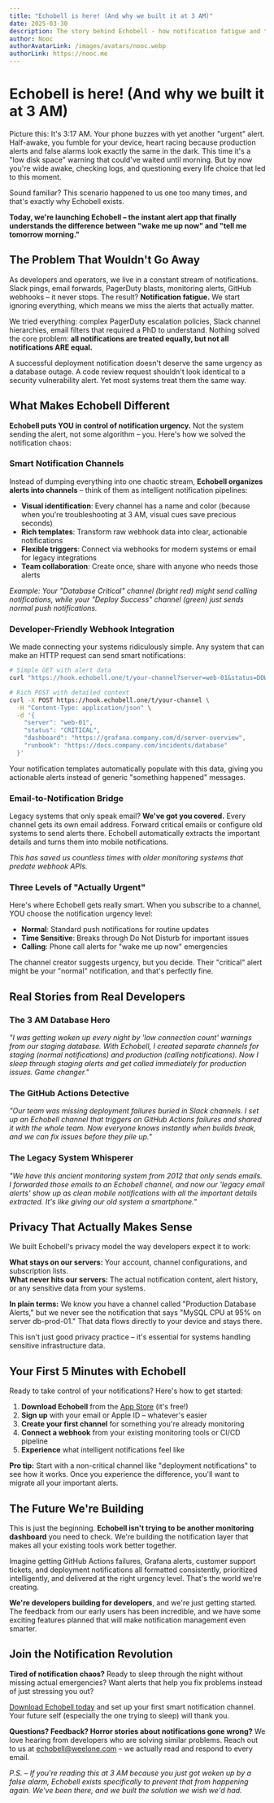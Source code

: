 ```yaml
---
title: "Echobell is here! (And why we built it at 3 AM)"
date: 2025-03-30
description: The story behind Echobell - how notification fatigue and too many 3 AM false alarms led us to build the developer alert app we always wished we had.
author: Nooc
authorAvatarLink: /images/avatars/nooc.webp
authorLink: https://nooc.me
---
```


# Echobell is here! (And why we built it at 3 AM)

Picture this: It's 3:17 AM. Your phone buzzes with yet another "urgent" alert. Half-awake, you fumble for your device, heart racing because production alerts and false alarms look exactly the same in the dark. This time it's a "low disk space" warning that could've waited until morning. But by now you're wide awake, checking logs, and questioning every life choice that led to this moment.

Sound familiar? This scenario happened to us one too many times, and that's exactly why Echobell exists.

**Today, we're launching Echobell – the instant alert app that finally understands the difference between "wake me up now" and "tell me tomorrow morning."**

## The Problem That Wouldn't Go Away

As developers and operators, we live in a constant stream of notifications. Slack pings, email forwards, PagerDuty blasts, monitoring alerts, GitHub webhooks – it never stops. The result? **Notification fatigue.** We start ignoring everything, which means we miss the alerts that actually matter.

We tried everything: complex PagerDuty escalation policies, Slack channel hierarchies, email filters that required a PhD to understand. Nothing solved the core problem: **all notifications are treated equally, but not all notifications ARE equal.**

A successful deployment notification doesn't deserve the same urgency as a database outage. A code review request shouldn't look identical to a security vulnerability alert. Yet most systems treat them the same way.

## What Makes Echobell Different

**Echobell puts YOU in control of notification urgency.** Not the system sending the alert, not some algorithm – you. Here's how we solved the notification chaos:

### Smart Notification Channels
Instead of dumping everything into one chaotic stream, **Echobell organizes alerts into channels** – think of them as intelligent notification pipelines:

- **Visual identification**: Every channel has a name and color (because when you're troubleshooting at 3 AM, visual cues save precious seconds)
- **Rich templates**: Transform raw webhook data into clear, actionable notifications
- **Flexible triggers**: Connect via webhooks for modern systems or email for legacy integrations
- **Team collaboration**: Create once, share with anyone who needs those alerts

*Example: Your "Database Critical" channel (bright red) might send calling notifications, while your "Deploy Success" channel (green) just sends normal push notifications.*

### Developer-Friendly Webhook Integration
We made connecting your systems ridiculously simple. Any system that can make an HTTP request can send smart notifications:

```bash
# Simple GET with alert data
curl "https://hook.echobell.one/t/your-channel?server=web-01&status=DOWN&cpu=95"

# Rich POST with detailed context
curl -X POST https://hook.echobell.one/t/your-channel \
  -H "Content-Type: application/json" \
  -d '{
    "server": "web-01",
    "status": "CRITICAL", 
    "dashboard": "https://grafana.company.com/d/server-overview",
    "runbook": "https://docs.company.com/incidents/database"
  }'
```

Your notification templates automatically populate with this data, giving you actionable alerts instead of generic "something happened" messages.

### Email-to-Notification Bridge
Legacy systems that only speak email? **We've got you covered.** Every channel gets its own email address. Forward critical emails or configure old systems to send alerts there. Echobell automatically extracts the important details and turns them into mobile notifications.

*This has saved us countless times with older monitoring systems that predate webhook APIs.*

### Three Levels of "Actually Urgent"
Here's where Echobell gets really smart. When you subscribe to a channel, YOU choose the notification urgency level:

- **Normal**: Standard push notifications for routine updates
- **Time Sensitive**: Breaks through Do Not Disturb for important issues  
- **Calling**: Phone call alerts for "wake me up now" emergencies

The channel creator suggests urgency, but you decide. Their "critical" alert might be your "normal" notification, and that's perfectly fine.

## Real Stories from Real Developers

### The 3 AM Database Hero
*"I was getting woken up every night by 'low connection count' warnings from our staging database. With Echobell, I created separate channels for staging (normal notifications) and production (calling notifications). Now I sleep through staging alerts and get called immediately for production issues. Game changer."*

### The GitHub Actions Detective  
*"Our team was missing deployment failures buried in Slack channels. I set up an Echobell channel that triggers on GitHub Actions failures and shared it with the whole team. Now everyone knows instantly when builds break, and we can fix issues before they pile up."*

### The Legacy System Whisperer
*"We have this ancient monitoring system from 2012 that only sends emails. I forwarded those emails to an Echobell channel, and now our 'legacy email alerts' show up as clean mobile notifications with all the important details extracted. It's like giving our old system a smartphone."*

## Privacy That Actually Makes Sense

We built Echobell's privacy model the way developers expect it to work:

**What stays on our servers:** Your account, channel configurations, and subscription lists.  
**What never hits our servers:** The actual notification content, alert history, or any sensitive data from your systems.

**In plain terms:** We know you have a channel called "Production Database Alerts," but we never see the notification that says "MySQL CPU at 95% on server db-prod-01." That data flows directly to your device and stays there.

This isn't just good privacy practice – it's essential for systems handling sensitive infrastructure data.

## Your First 5 Minutes with Echobell

Ready to take control of your notifications? Here's how to get started:

1. **Download Echobell** from the [App Store](https://apps.apple.com/app/id6743597198) (it's free!)
2. **Sign up** with your email or Apple ID – whatever's easier
3. **Create your first channel** for something you're already monitoring
4. **Connect a webhook** from your existing monitoring tools or CI/CD pipeline
5. **Experience** what intelligent notifications feel like

**Pro tip:** Start with a non-critical channel like "deployment notifications" to see how it works. Once you experience the difference, you'll want to migrate all your important alerts.

## The Future We're Building

This is just the beginning. **Echobell isn't trying to be another monitoring dashboard** you need to check. We're building the notification layer that makes all your existing tools work better together.

Imagine getting GitHub Actions failures, Grafana alerts, customer support tickets, and deployment notifications all formatted consistently, prioritized intelligently, and delivered at the right urgency level. That's the world we're creating.

**We're developers building for developers**, and we're just getting started. The feedback from our early users has been incredible, and we have some exciting features planned that will make notification management even smarter.

## Join the Notification Revolution

**Tired of notification chaos?** Ready to sleep through the night without missing actual emergencies? Want alerts that help you fix problems instead of just stressing you out?

[Download Echobell today](https://apps.apple.com/app/id6743597198) and set up your first smart notification channel. Your future self (especially the one trying to sleep) will thank you.

**Questions? Feedback? Horror stories about notifications gone wrong?** We love hearing from developers who are solving similar problems. Reach out to us at echobell@weelone.com – we actually read and respond to every email.

*P.S. – If you're reading this at 3 AM because you just got woken up by a false alarm, Echobell exists specifically to prevent that from happening again. We've been there, and we built the solution we wish we'd had.*